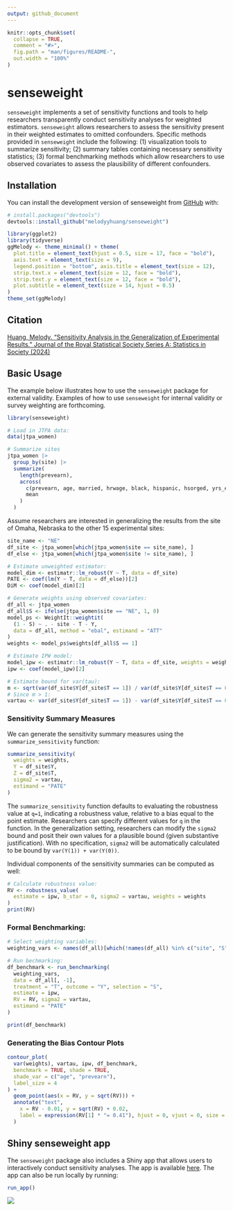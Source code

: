 ```yaml
---
output: github_document
---
```


<!-- README.md is generated from README.Rmd. Please edit that file -->

```r
knitr::opts_chunk$set(
  collapse = TRUE,
  comment = "#>",
  fig.path = "man/figures/README-",
  out.width = "100%"
)
```

# senseweight

<!-- badges: start -->
<!-- badges: end -->

`senseweight` implements a set of sensitivity functions and tools to help researchers transparently conduct sensitivity analyses for weighted estimators. `senseweight` allows researchers to assess the sensitivity present in their weighted estimates to omitted confounders. Specific methods provided in `senseweight` include the following: (1) visualization tools to summarize sensitivity; (2) summary tables containing necessary sensitivity statistics; (3) formal benchmarking methods which allow researchers to use observed covariates to assess the plausibility of different confounders. 

## Installation

You can install the development version of senseweight from [GitHub](https://github.com/) with:

``` r
# install.packages("devtools")
devtools::install_github("melodyyhuang/senseweight")
```
```r
library(ggplot2)
library(tidyverse)
ggMelody <- theme_minimal() + theme(
  plot.title = element_text(hjust = 0.5, size = 17, face = "bold"),
  axis.text = element_text(size = 9),
  legend.position = "bottom", axis.title = element_text(size = 12),
  strip.text.x = element_text(size = 12, face = "bold"),
  strip.text.y = element_text(size = 12, face = "bold"),
  plot.subtitle = element_text(size = 14, hjust = 0.5)
)
theme_set(ggMelody)
```

## Citation
[Huang, Melody. "Sensitivity Analysis in the Generalization of Experimental Results."  Journal of the Royal Statistical Society Series A: Statistics in Society (2024)](https://academic.oup.com/jrsssa/advance-article-abstract/doi/10.1093/jrsssa/qnae012/7626119)

## Basic Usage

The example below illustrates how to use the `senseweight` package for external validity. Examples of how to use `senseweight` for internal validity or survey weighting are forthcoming. 

```r
library(senseweight)

# Load in JTPA data:
data(jtpa_women)
```


```r
# Summarize sites
jtpa_women |>
  group_by(site) |>
  summarize(
    length(prevearn),
    across(
      c(prevearn, age, married, hrwage, black, hispanic, hsorged, yrs_educ), 
      mean
    )
  )
```


Assume researchers are interested in generalizing the results from the site of Omaha, Nebraska to the other 15 experimental sites: 
```r
site_name <- "NE"
df_site <- jtpa_women[which(jtpa_women$site == site_name), ]
df_else <- jtpa_women[which(jtpa_women$site != site_name), ]

# Estimate unweighted estimator:
model_dim <- estimatr::lm_robust(Y ~ T, data = df_site)
PATE <- coef(lm(Y ~ T, data = df_else))[2]
DiM <- coef(model_dim)[2]

# Generate weights using observed covariates:
df_all <- jtpa_women
df_all$S <- ifelse(jtpa_women$site == "NE", 1, 0)
model_ps <- WeightIt::weightit(
  (1 - S) ~ . - site - T - Y, 
  data = df_all, method = "ebal", estimand = "ATT"
)
weights <- model_ps$weights[df_all$S == 1]

# Estimate IPW model:
model_ipw <- estimatr::lm_robust(Y ~ T, data = df_site, weights = weights)
ipw <- coef(model_ipw)[2]

# Estimate bound for var(tau):
m <- sqrt(var(df_site$Y[df_site$T == 1]) / var(df_site$Y[df_site$T == 0]))
# Since m > 1:
vartau <- var(df_site$Y[df_site$T == 1]) - var(df_site$Y[df_site$T == 0])
```

### Sensitivity Summary Measures 
We can generate the sensitivity summary measures using the `summarize_sensitivity` function: 
```r
summarize_sensitivity(
  weights = weights, 
  Y = df_site$Y, 
  Z = df_site$T, 
  sigma2 = vartau, 
  estimand = "PATE"
)
```


The `summarize_sensitivity` function defaults to evaluating the robustness value at `q=1`, indicating a robustness value, relative to a bias equal to the point estimate. Researchers can specify different values for `q` in the function. In the generalization setting, researchers can modify the `sigma2` bound and posit their own values for a plausible bound (given substantive justification). With no specification, `sigma2` will be automatically calculated to be bound by `var(Y(1)) + var(Y(0))`. 

Individual components of the sensitivity summaries can be computed as well: 

```r
# Calculate robustness value:
RV <- robustness_value(
  estimate = ipw, b_star = 0, sigma2 = vartau, weights = weights
)
print(RV)
```


### Formal Benchmarking: 
```r
# Select weighting variables:
weighting_vars <- names(df_all)[which(!names(df_all) %in% c("site", "S", "Y", "T"))]

# Run bechmarking:
df_benchmark <- run_benchmarking(
  weighting_vars,
  data = df_all[, -1],
  treatment = "T", outcome = "Y", selection = "S",
  estimate = ipw,
  RV = RV, sigma2 = vartau,
  estimand = "PATE"
)

print(df_benchmark)
```

### Generating the Bias Contour Plots 
```r
contour_plot(
  var(weights), vartau, ipw, df_benchmark,
  benchmark = TRUE, shade = TRUE,
  shade_var = c("age", "prevearn"),
  label_size = 4
) +
  geom_point(aes(x = RV, y = sqrt(RV))) +
  annotate("text",
    x = RV - 0.01, y = sqrt(RV) + 0.02,
    label = expression(RV[1] * "= 0.41"), hjust = 0, vjust = 0, size = 3
  )
```

## Shiny senseweight app

The `senseweight` package also includes a Shiny app that allows users to interactively conduct sensitivity analyses. The app is available [here](https://tiffanymtang.shinyapps.io/senseweight/). The app can also be run locally by running:

```r
run_app()
```

[![](man/figures/shinysenseweight.png)](https://tiffanymtang.shinyapps.io/senseweight/)
